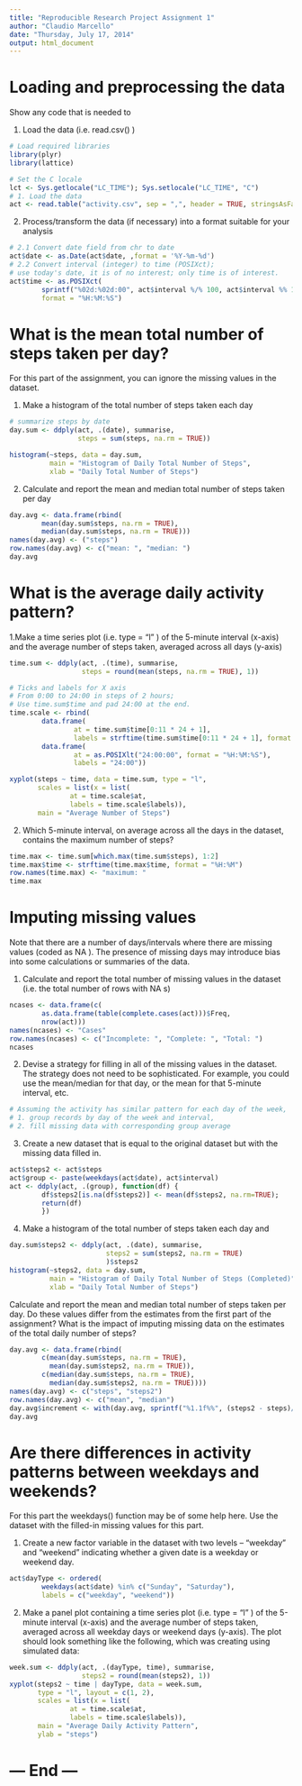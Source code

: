 ```yaml
---
title: "Reproducible Research Project Assignment 1"
author: "Claudio Marcello"
date: "Thursday, July 17, 2014"
output: html_document
---
```


# Loading and preprocessing the data

Show any code that is needed to

1. Load the data (i.e. read.csv() )
```r
# Load required libraries
library(plyr)
library(lattice)

# Set the C locale
lct <- Sys.getlocale("LC_TIME"); Sys.setlocale("LC_TIME", "C")
# 1. Load the data
act <- read.table("activity.csv", sep = ",", header = TRUE, stringsAsFactors=FALSE)
```

2. Process/transform the data (if necessary) into a format suitable for your analysis

```r
# 2.1 Convert date field from chr to date
act$date <- as.Date(act$date, ,format = '%Y-%m-%d')
# 2.2 Convert interval (integer) to time (POSIXct);  
# use today's date, it is of no interest; only time is of interest.
act$time <- as.POSIXct(
        sprintf("%02d:%02d:00", act$interval %/% 100, act$interval %% 100), 
        format = "%H:%M:%S")
```


# What is the mean total number of steps taken per day?

For this part of the assignment, you can ignore the missing values in the dataset.

1. Make a histogram of the total number of steps taken each day
```r
# summarize steps by date
day.sum <- ddply(act, .(date), summarise, 
                 steps = sum(steps, na.rm = TRUE))

histogram(~steps, data = day.sum, 
          main = "Histogram of Daily Total Number of Steps",
          xlab = "Daily Total Number of Steps")
```

2. Calculate and report the mean and median total number of steps taken per day
```r
day.avg <- data.frame(rbind(
        mean(day.sum$steps, na.rm = TRUE), 
        median(day.sum$steps, na.rm = TRUE)))
names(day.avg) <- ("steps")
row.names(day.avg) <- c("mean: ", "median: ")
day.avg
```


# What is the average daily activity pattern?

1.Make a time series plot (i.e.  type = "l" ) of the 5-minute interval (x-axis) and the average number of steps taken, averaged across all days (y-axis)
```r
time.sum <- ddply(act, .(time), summarise, 
                  steps = round(mean(steps, na.rm = TRUE), 1))

# Ticks and labels for X axis
# From 0:00 to 24:00 in steps of 2 hours;
# Use time.sum$time and pad 24:00 at the end.
time.scale <- rbind(
        data.frame(
                at = time.sum$time[0:11 * 24 + 1], 
                labels = strftime(time.sum$time[0:11 * 24 + 1], format = "%H:%M")), 
        data.frame(
                at = as.POSIXlt("24:00:00", format = "%H:%M:%S"), 
                labels = "24:00"))

xyplot(steps ~ time, data = time.sum, type = "l", 
       scales = list(x = list(
               at = time.scale$at, 
               labels = time.scale$labels)), 
       main = "Average Number of Steps")
```

2. Which 5-minute interval, on average across all the days in the dataset, contains the maximum number of steps?

```r
time.max <- time.sum[which.max(time.sum$steps), 1:2]
time.max$time <- strftime(time.max$time, format = "%H:%M")
row.names(time.max) <- "maximum: "
time.max
```


# Imputing missing values
Note that there are a number of days/intervals where there are missing values (coded as  NA ). The presence of missing days may introduce bias into some calculations or summaries of the data.

1. Calculate and report the total number of missing values in the dataset (i.e. the total number of rows with  NA s)
```r
ncases <- data.frame(c(
        as.data.frame(table(complete.cases(act)))$Freq,
        nrow(act)))
names(ncases) <- "Cases"
row.names(ncases) <- c("Incomplete: ", "Complete: ", "Total: ")
ncases
```

2. Devise a strategy for filling in all of the missing values in the dataset. The strategy does not need to be sophisticated. For example, you could use the mean/median for that day, or the mean for that 5-minute interval, etc.
```r
# Assuming the activity has similar pattern for each day of the week,
# 1. group records by day of the week and interval,
# 2. fill missing data with corresponding group average
```

3. Create a new dataset that is equal to the original dataset but with the missing data filled in.
```r
act$steps2 <- act$steps
act$group <- paste(weekdays(act$date), act$interval)
act <- ddply(act, .(group), function(df) {
        df$steps2[is.na(df$steps2)] <- mean(df$steps2, na.rm=TRUE);
        return(df)
        })
```

4. Make a histogram of the total number of steps taken each day and 
```r
day.sum$steps2 <- ddply(act, .(date), summarise, 
                        steps2 = sum(steps2, na.rm = TRUE)
                        )$steps2
histogram(~steps2, data = day.sum, 
          main = "Histogram of Daily Total Number of Steps (Completed)", 
          xlab = "Daily Total Number of Steps")
```

Calculate and report the mean and median total number of steps taken per day. Do these values differ from the estimates from the first part of the assignment? What is the impact of imputing missing data on the estimates of the total daily number of steps?
```r
day.avg <- data.frame(rbind(
        c(mean(day.sum$steps, na.rm = TRUE), 
          mean(day.sum$steps2, na.rm = TRUE)), 
        c(median(day.sum$steps, na.rm = TRUE), 
          median(day.sum$steps2, na.rm = TRUE))))
names(day.avg) <- c("steps", "steps2")
row.names(day.avg) <- c("mean", "median")
day.avg$increment <- with(day.avg, sprintf("%1.1f%%", (steps2 - steps)/ steps * 100))
day.avg
```


# Are there differences in activity patterns between weekdays and weekends?

For this part the  weekdays()  function may be of some help here. Use the dataset with the filled-in missing values for this part.

1. Create a new factor variable in the dataset with two levels -- "weekday" and "weekend" indicating whether a given date is a weekday or weekend day.
```r
act$dayType <- ordered(
        weekdays(act$date) %in% c("Sunday", "Saturday"),
        labels = c("weekday", "weekend"))
```

2. Make a panel plot containing a time series plot (i.e.  type = "l" ) of the 5-minute interval (x-axis) and the average number of steps taken, averaged across all weekday days or weekend days (y-axis). The plot should look something like the following, which was creating using simulated data:

```r
week.sum <- ddply(act, .(dayType, time), summarise, 
                  steps2 = round(mean(steps2), 1))
xyplot(steps2 ~ time | dayType, data = week.sum, 
       type = "l", layout = c(1, 2), 
       scales = list(x = list(
               at = time.scale$at, 
               labels = time.scale$labels)), 
       main = "Average Daily Activity Pattern", 
       ylab = "steps")
```

# --- End ---